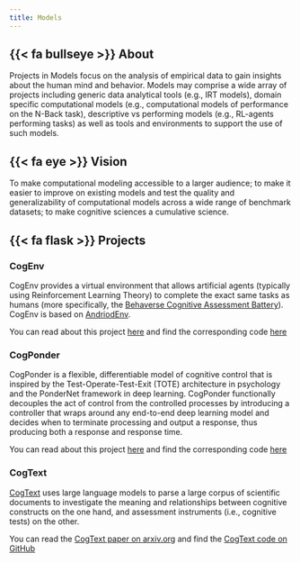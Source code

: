 ```yaml
---
title: Models
---
```


## {{< fa bullseye >}} About

Projects in Models focus on the analysis of empirical data to gain insights about the human mind and behavior. Models may comprise a wide array of projects including generic data analytical tools (e.g., IRT models), domain specific computational models (e.g., computational models of performance on the N-Back task), descriptive vs performing models (e.g., RL-agents performing tasks) as well as tools and environments to support the use of such models.

## {{< fa eye >}} Vision {.models}
To make computational modeling accessible to a larger audience; to make it easier to improve on existing models and test the quality and generalizability of computational models across a wide range of benchmark datasets; to make cognitive sciences a cumulative science.

## {{< fa flask >}} Projects {.models}

### CogEnv
CogEnv provides a virtual environment that allows artificial agents (typically using Reinforcement Learning Theory) to complete the exact same tasks as humans (more specifically, the [Behaverse Cognitive Assessment Battery](/assessments/index.qmd)). CogEnv is based on [AndriodEnv](https://arxiv.org/abs/2105.13231 ).

::: {.callout}

You can read about this project [here](https://2022.ccneuro.org/proceedings/0000205.pdf?pn=1198)
 and find the corresponding code [here](https://github.com/morteza/CogEnv) 

:::




### CogPonder
CogPonder is a flexible, differentiable model of cognitive control that is inspired by the Test-Operate-Test-Exit (TOTE) architecture in psychology and the PonderNet framework in deep learning. CogPonder functionally decouples the act of control from the controlled processes by introducing a controller that wraps around any end-to-end deep learning model and decides when to terminate processing and output a response, thus producing both a response and response time.


::: {.callout}

You can read about this project [here](https://2023.ccneuro.org/proceedings/0001148.pdf)
 and find the corresponding code [here](https://github.com/morteza/CogPonder) 

:::



### CogText
[CogText](https://github.com/morteza/CogText) uses large language models to parse a large corpus of scientific documents to investigate the meaning and relationships between cognitive constructs on the one hand, and assessment instruments (i.e., cognitive tests) on the other.


::: {.callout}

You can read the [CogText paper on arxiv.org](https://arxiv.org/abs/2203.11016 )
 and find the [CogText code on GitHub](https://github.com/morteza/CogText ) 

:::


